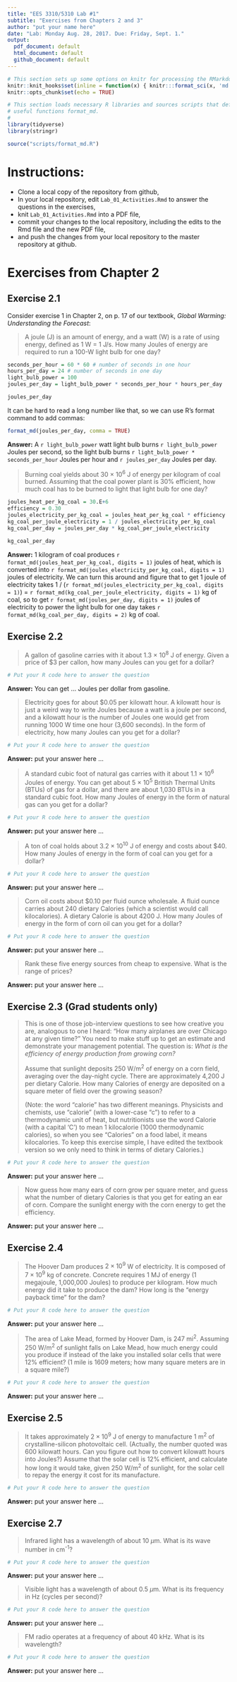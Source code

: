 ```yaml
---
title: "EES 3310/5310 Lab #1"
subtitle: "Exercises from Chapters 2 and 3"
author: "put your name here"
date: "Lab: Monday Aug. 28, 2017. Due: Friday, Sept. 1."
output:
  pdf_document: default
  html_document: default
  github_document: default
---
```


```r
# This section sets up some options on knitr for processing the RMarkdown file
knitr::knit_hooks$set(inline = function(x) { knitr:::format_sci(x, 'md')})
knitr::opts_chunk$set(echo = TRUE)
```
```r
# This section loads necessary R libraries and sources scripts that define 
# useful functions format_md.
# 
library(tidyverse)
library(stringr)

source("scripts/format_md.R")
```
# Instructions:

* Clone a local copy of the repository from github,
* In your local repository, edit `Lab_01_Activities.Rmd` to answer the questions
  in the exercises,
* knit `Lab_01_Activities.Rmd` into a PDF file,
* commit your changes to the local repository, including the edits to the Rmd file
  and the new PDF file,
* and push the changes from your local repository to the master repository at github.

# Exercises from Chapter 2

## Exercise 2.1

Consider exercise 1 in Chapter 2, on p. 17 of our textbook, 
_Global Warming: Understanding the Forecast_:

> A joule (J) is an amount of energy, and a watt (W) is a rate of using energy, 
> defined as 1 W = 1 J/s. How many Joules of energy are required to run a 100-W 
> light bulb for one day?

```r
seconds_per_hour = 60 * 60 # number of seconds in one hour
hours_per_day = 24 # number of seconds in one day
light_bulb_power = 100
joules_per_day = light_bulb_power * seconds_per_hour * hours_per_day

joules_per_day
```

It can be hard to read a long number like that, so we can use R's format command to add commas:

```r
format_md(joules_per_day, comma = TRUE)
```

**Answer:** A `r light_bulb_power` watt light bulb burns `r light_bulb_power` Joules per second, 
so the light bulb burns `r light_bulb_power * seconds_per_hour` Joules per hour and
`r joules_per_day` Joules per day.

> Burning coal yields about 30 &times; 10^6^ J of energy per kilogram of coal burned. 
> Assuming that the coal power plant is 30% efficient,
> how much coal has to be burned to light that light bulb for one day?

```r
joules_heat_per_kg_coal = 30.E+6
efficiency = 0.30
joules_electricity_per_kg_coal = joules_heat_per_kg_coal * efficiency
kg_coal_per_joule_electricity = 1 / joules_electricity_per_kg_coal
kg_coal_per_day = joules_per_day * kg_coal_per_joule_electricity

kg_coal_per_day
```

**Answer:** 1 kilogram of coal produces `r format_md(joules_heat_per_kg_coal, digits = 1)` joules of heat, which is converted into `r format_md(joules_electricity_per_kg_coal, digits = 1)` joules of electricity.
We can turn this around and figure that to get 1 joule of electricity takes 1 / (`r format_md(joules_electricity_per_kg_coal, digits = 1)`) = `r format_md(kg_coal_per_joule_electricity, digits = 1)` kg of coal,
so to get `r format_md(joules_per_day, digits = 1)` joules of electricity to power the light bulb for one day takes `r format_md(kg_coal_per_day, digits = 2)` kg of coal.

## Exercise 2.2

> A gallon of gasoline carries with it about 1.3 &times; 10^8^ J of energy. 
> Given a price of $3 per callon, how many Joules can you get for a dollar?

```r
# Put your R code here to answer the question
```

**Answer:** You can get ... Joules per dollar from gasoline.

> Electricity goes for about $0.05 per kilowatt hour. A kilowatt hour is just a 
> weird way to write Joules because a watt is a joule per second, and a kilowatt 
> hour is the number of Joules one would get from running 1000 W time one hour
> (3,600 seconds). In the form of electricity, how many Joules can you get for a 
> dollar?

```r
# Put your R code here to answer the question
```

**Answer:** put your answer here ...

> A standard cubic foot of natural gas carries with it about 1.1 &times; 10^6^ Joules
> of energy. You can get about 5 &times; 10^5^ British Thermal Units (BTUs) of gas
> for a dollar, and there are about 1,030 BTUs in a standard cubic foot. 
> How many Joules of energy in the form of natural gas can you get for a dollar?

```r
# Put your R code here to answer the question
```

**Answer:** put your answer here ...

> A ton of coal holds about 3.2 &times; 10^10^ J of energy and costs about $40.
> How many Joules of energy in the form of coal can you get for a dollar?

```r
# Put your R code here to answer the question
```

**Answer:** put your answer here ...

> Corn oil costs about $0.10 per fluid ounce wholesale. A fluid ounce carries
> about 240 dietary Calories (which a scientist would call kilocalories).
> A dietary Calorie is about 4200 J. How many Joules of energy in the form of
> corn oil can you get for a dollar?

```r
# Put your R code here to answer the question
```

**Answer:** put your answer here ...

> Rank these five energy sources from cheap to expensive. 
> What is the range of prices?

**Answer:** put your answer here ...


## Exercise 2.3 (Grad students only)

> This is one of those job-interview questions to see how creative you are, 
> analogous to one I heard: "How many airplanes are over Chicago at any given time?" 
> You need to make stuff up to get an estimate and demonstrate your management 
> potential. 
> The question is: _What is the efficiency of energy production from growing corn?_
> 
> Assume that sunlight deposits 250 W/m^2^ of energy on a corn field, averaging 
> over the day-night cycle. 
> There are approximately 4,200 J per dietary Calorie. 
> How many Calories of energy are deposited on a square
> meter of field over the growing season? 
>
> (Note: the word "calorie" has two different meanings. Physicists and chemists, 
> use "calorie" (with a lower-case "c") to refer to a thermodynamic unit of heat, 
> but nutritionists use the word Calorie (with a capital 'C')
> to mean 1 kilocalorie (1000 thermodynamic calories), so when you see "Calories" 
> on a food label, it means kilocalories. To keep this exercise simple, I have 
> edited the textbook version so we only need to think in terms of dietary Calories.)


```r
# Put your R code here to answer the question
```

**Answer:** put your answer here ...

> Now guess how many ears of corn grow per square
> meter, and guess what the number of dietary Calories is that you get for eating 
> an ear of corn. Compare the sunlight energy with the corn energy to get the 
> efficiency.

**Answer:** put your answer here ...

## Exercise 2.4

> The Hoover Dam produces $2 \times 10^{9}$ W of electricity. It is composed of 
> $7 \times 10^{9}$ kg of concrete.
> Concrete requires 1 MJ of energy (1 megajoule, 1,000,000 Joules) to produce 
> per kilogram. 
> How much energy did it take to produce the dam? How long is the "energy payback 
> time" for the dam?

```r
# Put your R code here to answer the question
```

**Answer:** put your answer here ...

> The area of Lake Mead, formed by Hoover Dam, is 247 mi^2^. Assuming 250 W/m^2^ 
> of sunlight falls on Lake Mead, how much energy could you produce if instead of 
> the lake you installed solar cells that were 12% efficient? 
> (1 mile is 1609 meters; how many square meters are in a square mile?)

```r
# Put your R code here to answer the question
```

**Answer:** put your answer here ...

## Exercise 2.5

> It takes approximately $2 \times 10^{9}$ J of energy to manufacture 1 m^2^ of 
> crystalline-silicon photovoltaic cell. (Actually, the number quoted was 
> 600 kilowatt hours. Can you figure out how to convert kilowatt hours into 
> Joules?) Assume that the solar cell is 12% efficient, and calculate how long it
> would take, given 250 W/m^2^ of sunlight, for the solar cell to repay the energy 
> it cost for its manufacture.

```r
# Put your R code here to answer the question
```

**Answer:** put your answer here ...

## Exercise 2.7

> Infrared light has a wavelength of about 10 $\mu$m. What is its wave number in
> cm^-1^?

```r
# Put your R code here to answer the question
```

**Answer:** put your answer here ...

> Visible light has a wavelength of about 0.5 $\mu$m. What is its frequency in 
> Hz (cycles per second)?

```r
# Put your R code here to answer the question
```

**Answer:** put your answer here ...

> FM radio operates at a frequency of about 40 kHz. What is its wavelength?

```r
# Put your R code here to answer the question
```

**Answer:** put your answer here ...
